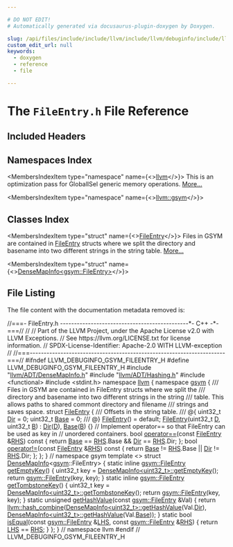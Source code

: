```yaml
---

# DO NOT EDIT!
# Automatically generated via docusaurus-plugin-doxygen by Doxygen.

slug: /api/files/include/include/llvm/include/llvm/debuginfo/include/llvm/debuginfo/gsym/fileentry-h
custom_edit_url: null
keywords:
  - doxygen
  - reference
  - file

---
```





# The `FileEntry.h` File Reference

<DoxygenPage pluginConfig={pluginConfig}>



## Included Headers

<IncludesList>
<IncludesListItem
  filePath="llvm/ADT/DenseMapInfo.h"
  permalink="/docs/api/files/include/include/llvm/include/llvm/adt/densemapinfo-h"
  isLocal="true" />
<IncludesListItem
  filePath="llvm/ADT/Hashing.h"
  permalink="/docs/api/files/include/include/llvm/include/llvm/adt/hashing-h"
  isLocal="true" />
<IncludesListItem
  filePath="functional"
  permalink=""
  isLocal="false" />
<IncludesListItem
  filePath="stdint.h"
  permalink=""
  isLocal="false" />
</IncludesList>

## Namespaces Index

<MembersIndex>

<MembersIndexItem
  type="namespace"
  name={<><a href="/docs/api/namespaces/llvm">llvm</a></>}>
This is an optimization pass for GlobalISel generic memory operations. <a href="/docs/api/namespaces/llvm/#details">More...</a>
</MembersIndexItem>

<MembersIndexItem
  type="namespace"
  name={<><a href="/docs/api/namespaces/llvm/gsym">llvm::gsym</a></>}>
</MembersIndexItem>

</MembersIndex>

## Classes Index

<MembersIndex>

<MembersIndexItem
  type="struct"
  name={<><a href="/docs/api/structs/llvm/gsym/fileentry">FileEntry</a></>}>
Files in GSYM are contained in <a href="/docs/api/structs/llvm/gsym/fileentry">FileEntry</a> structs where we split the directory and basename into two different strings in the string table. <a href="/docs/api/structs/llvm/gsym/fileentry/#details">More...</a>
</MembersIndexItem>

<MembersIndexItem
  type="struct"
  name={<><a href="/docs/api/structs/llvm/densemapinfo-5591f21651d12162b1c376a5f4e15eb4">DenseMapInfo&lt;gsym::FileEntry&gt;</a></>}>
</MembersIndexItem>

</MembersIndex>


## File Listing

The file content with the documentation metadata removed is:

<ProgramListing>

<Link id="l00001" /><CodeLine lineNumber="1"><span class="doxyHighlightComment">//===- FileEntry.h ----------------------------------------------&#42;- C++ -&#42;-===//</span></CodeLine>
<Link id="l00002" /><CodeLine lineNumber="2"><span class="doxyHighlightComment">//</span></CodeLine>
<Link id="l00003" /><CodeLine lineNumber="3"><span class="doxyHighlightComment">// Part of the LLVM Project, under the Apache License v2.0 with LLVM Exceptions.</span></CodeLine>
<Link id="l00004" /><CodeLine lineNumber="4"><span class="doxyHighlightComment">// See https://llvm.org/LICENSE.txt for license information.</span></CodeLine>
<Link id="l00005" /><CodeLine lineNumber="5"><span class="doxyHighlightComment">// SPDX-License-Identifier: Apache-2.0 WITH LLVM-exception</span></CodeLine>
<Link id="l00006" /><CodeLine lineNumber="6"><span class="doxyHighlightComment">//</span></CodeLine>
<Link id="l00007" /><CodeLine lineNumber="7"><span class="doxyHighlightComment">//===----------------------------------------------------------------------===//</span></CodeLine>
<Link id="l00008" /><CodeLine lineNumber="8"></CodeLine>
<Link id="l00009" /><CodeLine lineNumber="9"><span class="doxyHighlightPreprocessor">#ifndef LLVM&#95;DEBUGINFO&#95;GSYM&#95;FILEENTRY&#95;H</span></CodeLine>
<Link id="l00010" /><CodeLine lineNumber="10"><span class="doxyHighlightPreprocessor">#define LLVM&#95;DEBUGINFO&#95;GSYM&#95;FILEENTRY&#95;H</span></CodeLine>
<Link id="l00011" /><CodeLine lineNumber="11"></CodeLine>
<Link id="l00012" /><CodeLine lineNumber="12"><span class="doxyHighlightPreprocessor">#include &quot;<a href="/docs/api/files/include/include/llvm/include/llvm/adt/densemapinfo-h">llvm/ADT/DenseMapInfo.h</a>&quot;</span></CodeLine>
<Link id="l00013" /><CodeLine lineNumber="13"><span class="doxyHighlightPreprocessor">#include &quot;<a href="/docs/api/files/include/include/llvm/include/llvm/adt/hashing-h">llvm/ADT/Hashing.h</a>&quot;</span></CodeLine>
<Link id="l00014" /><CodeLine lineNumber="14"><span class="doxyHighlightPreprocessor">#include &lt;functional&gt;</span></CodeLine>
<Link id="l00015" /><CodeLine lineNumber="15"><span class="doxyHighlightPreprocessor">#include &lt;stdint.h&gt;</span></CodeLine>
<Link id="l00016" /><CodeLine lineNumber="16"></CodeLine>
<Link id="l00017" /><CodeLine lineNumber="17"><span class="doxyHighlightKeyword">namespace </span><span class="doxyHighlight"><a href="/docs/api/namespaces/llvm">llvm</a> &#123;</span></CodeLine>
<Link id="l00018" /><CodeLine lineNumber="18"><span class="doxyHighlightKeyword">namespace </span><span class="doxyHighlight"><a href="/docs/api/namespaces/llvm/gsym">gsym</a> &#123;</span></CodeLine>
<Link id="l00019" /><CodeLine lineNumber="19"></CodeLine>
<Link id="l00020" /><CodeLine lineNumber="20"><span class="doxyHighlightComment">/// Files in GSYM are contained in FileEntry structs where we split the</span></CodeLine>
<Link id="l00021" /><CodeLine lineNumber="21"><span class="doxyHighlightComment">/// directory and basename into two different strings in the string</span></CodeLine>
<Link id="l00022" /><CodeLine lineNumber="22"><span class="doxyHighlightComment">/// table. This allows paths to shared commont directory and filename</span></CodeLine>
<Link id="l00023" /><CodeLine lineNumber="23"><span class="doxyHighlightComment">/// strings and saves space.</span></CodeLine>
<Link id="l00024" /><CodeLine lineNumber="24" lineLink="/docs/api/structs/llvm/gsym/fileentry"><span class="doxyHighlightKeyword">struct </span><span class="doxyHighlight"><a href="/docs/api/structs/llvm/gsym/fileentry/#ac2a09f55847903bd40632fdce4c1a214">FileEntry</a> &#123;</span></CodeLine>
<Link id="l00025" /><CodeLine lineNumber="25"></CodeLine>
<Link id="l00026" /><CodeLine lineNumber="26"><span class="doxyHighlightComment">  /// Offsets in the string table.</span></CodeLine>
<Link id="l00027" /><CodeLine lineNumber="27"><span class="doxyHighlightComment">  /// @&#123;</span></CodeLine>
<Link id="l00028" /><CodeLine lineNumber="28" lineLink="/docs/api/structs/llvm/gsym/fileentry/#ae9efc2fdaa930f2cbdddfd4c553e50a6"><span class="doxyHighlight">  uint32&#95;t <a href="/docs/api/structs/llvm/gsym/fileentry/#ae9efc2fdaa930f2cbdddfd4c553e50a6">Dir</a> = 0;</span></CodeLine>
<Link id="l00029" /><CodeLine lineNumber="29" lineLink="/docs/api/structs/llvm/gsym/fileentry/#a59868c936c9541093eadc4f035ebd014"><span class="doxyHighlight">  uint32&#95;t <a href="/docs/api/structs/llvm/gsym/fileentry/#a59868c936c9541093eadc4f035ebd014">Base</a> = 0;</span></CodeLine>
<Link id="l00030" /><CodeLine lineNumber="30"><span class="doxyHighlightComment">  /// @&#125;</span></CodeLine>
<Link id="l00031" /><CodeLine lineNumber="31"></CodeLine>
<Link id="l00032" /><CodeLine lineNumber="32" lineLink="/docs/api/structs/llvm/gsym/fileentry/#ac2a09f55847903bd40632fdce4c1a214"><span class="doxyHighlight">  <a href="/docs/api/structs/llvm/gsym/fileentry/#ac2a09f55847903bd40632fdce4c1a214">FileEntry</a>() = </span><span class="doxyHighlightKeywordFlow">default</span><span class="doxyHighlight">;</span></CodeLine>
<Link id="l00033" /><CodeLine lineNumber="33" lineLink="/docs/api/structs/llvm/gsym/fileentry/#a7bbe3fffe95195462674b2c1d2d11405"><span class="doxyHighlight">  <a href="/docs/api/structs/llvm/gsym/fileentry/#a7bbe3fffe95195462674b2c1d2d11405">FileEntry</a>(uint32&#95;t <a href="/docs/api/files/lib/lib/ir/builtingcs-cpp/#a6a9f043784cf87001c84980afa76da82">D</a>, uint32&#95;t <a href="/docs/api/files/lib/lib/ir/builtingcs-cpp/#ae76959fe811ba090de4cba69ac00f1da">B</a>) : <a href="/docs/api/structs/llvm/gsym/fileentry/#ae9efc2fdaa930f2cbdddfd4c553e50a6">Dir</a>(<a href="/docs/api/files/lib/lib/ir/builtingcs-cpp/#a6a9f043784cf87001c84980afa76da82">D</a>), <a href="/docs/api/structs/llvm/gsym/fileentry/#a59868c936c9541093eadc4f035ebd014">Base</a>(<a href="/docs/api/files/lib/lib/ir/builtingcs-cpp/#ae76959fe811ba090de4cba69ac00f1da">B</a>) &#123;&#125;</span></CodeLine>
<Link id="l00034" /><CodeLine lineNumber="34"></CodeLine>
<Link id="l00035" /><CodeLine lineNumber="35"><span class="doxyHighlight">  </span><span class="doxyHighlightComment">// Implement operator== so that FileEntry can be used as key in</span></CodeLine>
<Link id="l00036" /><CodeLine lineNumber="36"><span class="doxyHighlight">  </span><span class="doxyHighlightComment">// unordered containers.</span></CodeLine>
<Link id="l00037" /><CodeLine lineNumber="37" lineLink="/docs/api/structs/llvm/gsym/fileentry/#acdce4297e65ad118a50fe87c4577dd8c"><span class="doxyHighlight">  </span><span class="doxyHighlightKeywordType">bool</span><span class="doxyHighlight"> <a href="/docs/api/structs/llvm/gsym/fileentry/#acdce4297e65ad118a50fe87c4577dd8c">operator==</a>(</span><span class="doxyHighlightKeyword">const</span><span class="doxyHighlight"> <a href="/docs/api/structs/llvm/gsym/fileentry/#ac2a09f55847903bd40632fdce4c1a214">FileEntry</a> &amp;<a href="/docs/api/files/lib/lib/target/lib/target/x86/x86partialreduction-cpp/#a87b8bfbbe9d8f7146d7f20a5fb42efd0">RHS</a>)</span><span class="doxyHighlightKeyword"> const </span><span class="doxyHighlight">&#123;</span></CodeLine>
<Link id="l00038" /><CodeLine lineNumber="38"><span class="doxyHighlight">    </span><span class="doxyHighlightKeywordFlow">return</span><span class="doxyHighlight"> <a href="/docs/api/structs/llvm/gsym/fileentry/#a59868c936c9541093eadc4f035ebd014">Base</a> == <a href="/docs/api/files/lib/lib/target/lib/target/x86/x86partialreduction-cpp/#a87b8bfbbe9d8f7146d7f20a5fb42efd0">RHS</a>.Base &amp;&amp; <a href="/docs/api/structs/llvm/gsym/fileentry/#ae9efc2fdaa930f2cbdddfd4c553e50a6">Dir</a> == <a href="/docs/api/files/lib/lib/target/lib/target/x86/x86partialreduction-cpp/#a87b8bfbbe9d8f7146d7f20a5fb42efd0">RHS</a>.Dir;</span></CodeLine>
<Link id="l00039" /><CodeLine lineNumber="39"><span class="doxyHighlight">  &#125;;</span></CodeLine>
<Link id="l00040" /><CodeLine lineNumber="40" lineLink="/docs/api/structs/llvm/gsym/fileentry/#a96cb248498bf4cd173ad1287bae87924"><span class="doxyHighlight">  </span><span class="doxyHighlightKeywordType">bool</span><span class="doxyHighlight"> <a href="/docs/api/structs/llvm/gsym/fileentry/#a96cb248498bf4cd173ad1287bae87924">operator!=</a>(</span><span class="doxyHighlightKeyword">const</span><span class="doxyHighlight"> <a href="/docs/api/structs/llvm/gsym/fileentry/#ac2a09f55847903bd40632fdce4c1a214">FileEntry</a> &amp;<a href="/docs/api/files/lib/lib/target/lib/target/x86/x86partialreduction-cpp/#a87b8bfbbe9d8f7146d7f20a5fb42efd0">RHS</a>)</span><span class="doxyHighlightKeyword"> const </span><span class="doxyHighlight">&#123;</span></CodeLine>
<Link id="l00041" /><CodeLine lineNumber="41"><span class="doxyHighlight">    </span><span class="doxyHighlightKeywordFlow">return</span><span class="doxyHighlight"> <a href="/docs/api/structs/llvm/gsym/fileentry/#a59868c936c9541093eadc4f035ebd014">Base</a> != <a href="/docs/api/files/lib/lib/target/lib/target/x86/x86partialreduction-cpp/#a87b8bfbbe9d8f7146d7f20a5fb42efd0">RHS</a>.Base || <a href="/docs/api/structs/llvm/gsym/fileentry/#ae9efc2fdaa930f2cbdddfd4c553e50a6">Dir</a> != <a href="/docs/api/files/lib/lib/target/lib/target/x86/x86partialreduction-cpp/#a87b8bfbbe9d8f7146d7f20a5fb42efd0">RHS</a>.Dir;</span></CodeLine>
<Link id="l00042" /><CodeLine lineNumber="42"><span class="doxyHighlight">  &#125;;</span></CodeLine>
<Link id="l00043" /><CodeLine lineNumber="43"><span class="doxyHighlight">&#125;;</span></CodeLine>
<Link id="l00044" /><CodeLine lineNumber="44"></CodeLine>
<Link id="l00045" /><CodeLine lineNumber="45"><span class="doxyHighlight">&#125; </span><span class="doxyHighlightComment">// namespace gsym</span></CodeLine>
<Link id="l00046" /><CodeLine lineNumber="46"></CodeLine>
<Link id="l00047" /><CodeLine lineNumber="47" lineLink="/docs/api/structs/llvm/densemapinfo-5591f21651d12162b1c376a5f4e15eb4"><span class="doxyHighlightKeyword">template</span><span class="doxyHighlight"> &lt;&gt; </span><span class="doxyHighlightKeyword">struct </span><span class="doxyHighlight"><a href="/docs/api/structs/llvm/densemapinfo">DenseMapInfo</a>&lt;<a href="/docs/api/namespaces/llvm/gsym">gsym</a>::FileEntry&gt; &#123;</span></CodeLine>
<Link id="l00048" /><CodeLine lineNumber="48" lineLink="/docs/api/structs/llvm/densemapinfo-5591f21651d12162b1c376a5f4e15eb4/#ae2648b81dbd36a455a01075f36c695c0"><span class="doxyHighlight">  </span><span class="doxyHighlightKeyword">static</span><span class="doxyHighlight"> </span><span class="doxyHighlightKeyword">inline</span><span class="doxyHighlight"> <a href="/docs/api/structs/llvm/gsym/fileentry">gsym::FileEntry</a> <a href="/docs/api/structs/llvm/densemapinfo-5591f21651d12162b1c376a5f4e15eb4/#ae2648b81dbd36a455a01075f36c695c0">getEmptyKey</a>() &#123;</span></CodeLine>
<Link id="l00049" /><CodeLine lineNumber="49"><span class="doxyHighlight">    uint32&#95;t key = <a href="/docs/api/structs/anonymous-namespace-gvnsink-cpp-/densemapinfo/#a1423601a8e4ec304e0756df4e761ebbb">DenseMapInfo&lt;uint32&#95;t&gt;::getEmptyKey</a>();</span></CodeLine>
<Link id="l00050" /><CodeLine lineNumber="50"><span class="doxyHighlight">    </span><span class="doxyHighlightKeywordFlow">return</span><span class="doxyHighlight"> <a href="/docs/api/structs/llvm/gsym/fileentry">gsym::FileEntry</a>(key, key);</span></CodeLine>
<Link id="l00051" /><CodeLine lineNumber="51"><span class="doxyHighlight">  &#125;</span></CodeLine>
<Link id="l00052" /><CodeLine lineNumber="52" lineLink="/docs/api/structs/llvm/densemapinfo-5591f21651d12162b1c376a5f4e15eb4/#abcc4b05afdb5aef02ff52d8e3b157a69"><span class="doxyHighlight">  </span><span class="doxyHighlightKeyword">static</span><span class="doxyHighlight"> </span><span class="doxyHighlightKeyword">inline</span><span class="doxyHighlight"> <a href="/docs/api/structs/llvm/gsym/fileentry">gsym::FileEntry</a> <a href="/docs/api/structs/llvm/densemapinfo-5591f21651d12162b1c376a5f4e15eb4/#abcc4b05afdb5aef02ff52d8e3b157a69">getTombstoneKey</a>() &#123;</span></CodeLine>
<Link id="l00053" /><CodeLine lineNumber="53"><span class="doxyHighlight">    uint32&#95;t key = <a href="/docs/api/structs/anonymous-namespace-gvnsink-cpp-/densemapinfo/#a9571e26b946751eaf015a9b8dc508be9">DenseMapInfo&lt;uint32&#95;t&gt;::getTombstoneKey</a>();</span></CodeLine>
<Link id="l00054" /><CodeLine lineNumber="54"><span class="doxyHighlight">    </span><span class="doxyHighlightKeywordFlow">return</span><span class="doxyHighlight"> <a href="/docs/api/structs/llvm/gsym/fileentry">gsym::FileEntry</a>(key, key);</span></CodeLine>
<Link id="l00055" /><CodeLine lineNumber="55"><span class="doxyHighlight">  &#125;</span></CodeLine>
<Link id="l00056" /><CodeLine lineNumber="56" lineLink="/docs/api/structs/llvm/densemapinfo-5591f21651d12162b1c376a5f4e15eb4/#a85ceb710030ccf5cf90a0a1679c932d2"><span class="doxyHighlight">  </span><span class="doxyHighlightKeyword">static</span><span class="doxyHighlight"> </span><span class="doxyHighlightKeywordType">unsigned</span><span class="doxyHighlight"> <a href="/docs/api/structs/llvm/densemapinfo-5591f21651d12162b1c376a5f4e15eb4/#a85ceb710030ccf5cf90a0a1679c932d2">getHashValue</a>(</span><span class="doxyHighlightKeyword">const</span><span class="doxyHighlight"> <a href="/docs/api/structs/llvm/gsym/fileentry">gsym::FileEntry</a> &amp;Val) &#123;</span></CodeLine>
<Link id="l00057" /><CodeLine lineNumber="57"><span class="doxyHighlight">    </span><span class="doxyHighlightKeywordFlow">return</span><span class="doxyHighlight"> <a href="/docs/api/namespaces/llvm/#add71474638430694c84640146383fc44">llvm::hash&#95;combine</a>(<a href="/docs/api/structs/anonymous-namespace-gvnsink-cpp-/densemapinfo/#a86544e5fd2336905e43348d2fd546094">DenseMapInfo&lt;uint32&#95;t&gt;::getHashValue</a>(Val.<a href="/docs/api/structs/llvm/gsym/fileentry/#ae9efc2fdaa930f2cbdddfd4c553e50a6">Dir</a>),</span></CodeLine>
<Link id="l00058" /><CodeLine lineNumber="58"><span class="doxyHighlight">                              <a href="/docs/api/structs/anonymous-namespace-gvnsink-cpp-/densemapinfo/#a86544e5fd2336905e43348d2fd546094">DenseMapInfo&lt;uint32&#95;t&gt;::getHashValue</a>(Val.<a href="/docs/api/structs/llvm/gsym/fileentry/#a59868c936c9541093eadc4f035ebd014">Base</a>));</span></CodeLine>
<Link id="l00059" /><CodeLine lineNumber="59"><span class="doxyHighlight">  &#125;</span></CodeLine>
<Link id="l00060" /><CodeLine lineNumber="60" lineLink="/docs/api/structs/llvm/densemapinfo-5591f21651d12162b1c376a5f4e15eb4/#aba184a6f1878337298a0f7ab100491ca"><span class="doxyHighlight">  </span><span class="doxyHighlightKeyword">static</span><span class="doxyHighlight"> </span><span class="doxyHighlightKeywordType">bool</span><span class="doxyHighlight"> <a href="/docs/api/structs/llvm/densemapinfo-5591f21651d12162b1c376a5f4e15eb4/#aba184a6f1878337298a0f7ab100491ca">isEqual</a>(</span><span class="doxyHighlightKeyword">const</span><span class="doxyHighlight"> <a href="/docs/api/structs/llvm/gsym/fileentry">gsym::FileEntry</a> &amp;<a href="/docs/api/files/lib/lib/target/lib/target/x86/x86partialreduction-cpp/#a9e1483f7215664a2315c53c3558d9a8d">LHS</a>, </span><span class="doxyHighlightKeyword">const</span><span class="doxyHighlight"> <a href="/docs/api/structs/llvm/gsym/fileentry">gsym::FileEntry</a> &amp;<a href="/docs/api/files/lib/lib/target/lib/target/x86/x86partialreduction-cpp/#a87b8bfbbe9d8f7146d7f20a5fb42efd0">RHS</a>) &#123;</span></CodeLine>
<Link id="l00061" /><CodeLine lineNumber="61"><span class="doxyHighlight">    </span><span class="doxyHighlightKeywordFlow">return</span><span class="doxyHighlight"> <a href="/docs/api/files/lib/lib/target/lib/target/x86/x86partialreduction-cpp/#a9e1483f7215664a2315c53c3558d9a8d">LHS</a> == <a href="/docs/api/files/lib/lib/target/lib/target/x86/x86partialreduction-cpp/#a87b8bfbbe9d8f7146d7f20a5fb42efd0">RHS</a>;</span></CodeLine>
<Link id="l00062" /><CodeLine lineNumber="62"><span class="doxyHighlight">  &#125;</span></CodeLine>
<Link id="l00063" /><CodeLine lineNumber="63"><span class="doxyHighlight">&#125;;</span></CodeLine>
<Link id="l00064" /><CodeLine lineNumber="64"></CodeLine>
<Link id="l00065" /><CodeLine lineNumber="65"><span class="doxyHighlight">&#125; </span><span class="doxyHighlightComment">// namespace llvm</span></CodeLine>
<Link id="l00066" /><CodeLine lineNumber="66"><span class="doxyHighlightPreprocessor">#endif </span><span class="doxyHighlightComment">// LLVM&#95;DEBUGINFO&#95;GSYM&#95;FILEENTRY&#95;H</span></CodeLine>

</ProgramListing>


</DoxygenPage>
